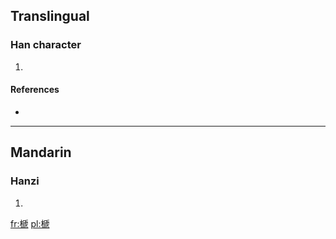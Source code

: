 ==Translingual==

===Han character===
{{Han char|rn=75|rad=木|as=10|sn=14|four=4291<sub>7</sub>|canj=木竹卜山 (DHYU)}}

# {{defn|Han|sort=木10}}

====References====
* {{Han ref|kx=0545.050|dkj=15288|dj=0932.140|hdz=21265.050|uh=69B9|ud=27065|bh=E253|bd=57939}}

----

==Mandarin==

===Hanzi===
{{cmn-hanzi|pin=[[sī]] ([[si1]])|wg=ssu<sup>1</sup>}}

# {{defn|lang=cmn|sort=木10}}

[[fr:榹]]
[[pl:榹]]